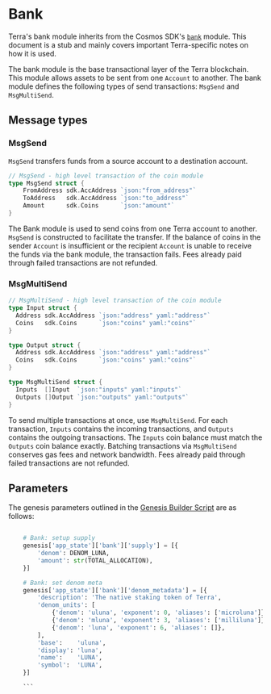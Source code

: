 
# Bank

<Admonition type="info" icon="ℹ️">

Terra's bank module inherits from the Cosmos SDK's [`bank`](https://docs.cosmos.network/main/modules/bank/) module. This document is a stub and mainly covers important Terra-specific notes on how it is used.

</Admonition>

The bank module is the base transactional layer of the Terra blockchain. This module allows assets to be sent from one `Account` to another. The bank module defines the following types of send transactions: `MsgSend` and `MsgMultiSend`.

## Message types

### MsgSend

`MsgSend` transfers funds from a source account to a destination account. 

```go
// MsgSend - high level transaction of the coin module
type MsgSend struct {
    FromAddress sdk.AccAddress `json:"from_address"`
    ToAddress   sdk.AccAddress `json:"to_address"`
    Amount      sdk.Coins      `json:"amount"`
}
```

The Bank module is used to send coins from one Terra account to another. `MsgSend` is constructed to facilitate the transfer. If the balance of coins in the sender `Account` is insufficient or the recipient `Account` is unable to receive the funds via the bank module, the transaction fails. Fees already paid through failed transactions are not refunded.

### MsgMultiSend

```go
// MsgMultiSend - high level transaction of the coin module
type Input struct {
  Address sdk.AccAddress `json:"address" yaml:"address"`
  Coins   sdk.Coins      `json:"coins" yaml:"coins"`
}

type Output struct {
  Address sdk.AccAddress `json:"address" yaml:"address"`
  Coins   sdk.Coins      `json:"coins" yaml:"coins"`
}

type MsgMultiSend struct {
  Inputs  []Input  `json:"inputs" yaml:"inputs"`
  Outputs []Output `json:"outputs" yaml:"outputs"`
}
```

To send multiple transactions at once, use `MsgMultiSend`. For each transaction, `Inputs` contains the incoming transactions, and `Outputs` contains the outgoing transactions. The `Inputs` coin balance must match the `Outputs` coin balance exactly. Batching transactions via `MsgMultiSend` conserves gas fees and network bandwidth. Fees already paid through failed transactions are not refunded.

## Parameters

The genesis parameters outlined in the [Genesis Builder Script](https://github.com/terra-money/genesis-tools/blob/main/src/genesis_builder.py#L92) are as follows:

```py

    # Bank: setup supply
    genesis['app_state']['bank']['supply'] = [{
        'denom': DENOM_LUNA,
        'amount': str(TOTAL_ALLOCATION),
    }]

    # Bank: set denom meta
    genesis['app_state']['bank']['denom_metadata'] = [{
        'description': 'The native staking token of Terra',
        'denom_units': [
            {'denom': 'uluna', 'exponent': 0, 'aliases': ['microluna']},
            {'denom': 'mluna', 'exponent': 3, 'aliases': ['milliluna']},
            {'denom': 'luna', 'exponent': 6, 'aliases': []},
        ],
        'base':    'uluna',
        'display': 'luna',
        'name':    'LUNA',
        'symbol':  'LUNA',
    }]

    ```